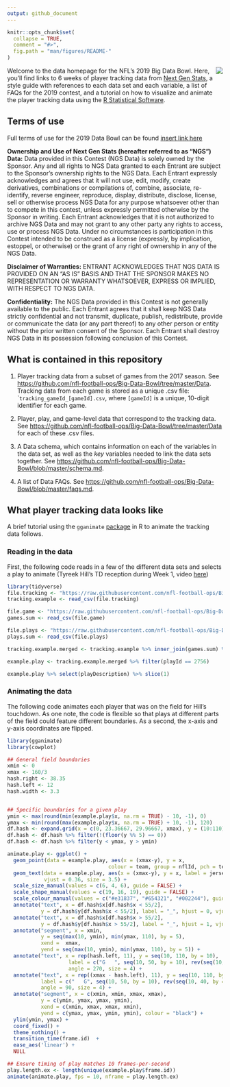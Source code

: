 ```yaml
---
output: github_document
---
```


<!-- README.md is generated from README.Rmd. Please edit that file -->

```r
knitr::opts_chunk$set(
  collapse = TRUE,
  comment = "#>",
  fig.path = "man/figures/README-"
)
```

<img src="Extras/bdb.png" align="right" />

Welcome to the data homepage for the NFL's 2019 Big Data Bowl. Here, you'll find links to 6 weeks of player tracking data from [Next Gen Stats](https://nextgenstats.nfl.com/), a style guide with references to each data set and each variable, a list of FAQs for the 2019 contest, and a tutorial on how to visualize and animate the player tracking data using the [R Statistical Software](https://cran.r-project.org/). 

## Terms of use

Full terms of use for the 2019 Data Bowl can be found [insert link here]()

**Ownership and Use of Next Gen Stats (hereafter referred to as “NGS”) Data:** Data provided in this Contest (NGS Data) is solely owned by the Sponsor. Any and all rights to NGS Data granted to each Entrant are subject to the Sponsor’s ownership rights to the NGS Data. Each Entrant expressly acknowledges and agrees that it will not use, edit, modify, create derivatives, combinations or compilations of, combine, associate, re-identify, reverse engineer, reproduce, display, distribute, disclose, license, sell or otherwise process NGS Data for any purpose whatsoever other than to compete in this contest, unless expressly permitted otherwise by the Sponsor in writing. Each Entrant acknowledges that it is not authorized to archive NGS Data and may not grant to any other party any rights to access, use or process NGS Data. Under no circumstances is participation in this Contest intended to be construed as a license (expressly, by implication, estoppel, or otherwise) or the grant of any right of ownership in any of the NGS Data.

**Disclaimer of Warranties:** ENTRANT ACKNOWLEDGES THAT NGS DATA IS PROVIDED ON AN “AS IS” BASIS AND THAT THE SPONSOR MAKES NO REPRESENTATION OR WARRANTY WHATSOEVER, EXPRESS OR IMPLIED, WITH RESPECT TO NGS DATA.

**Confidentiality:** The NGS Data provided in this Contest is not generally available to the public. Each Entrant agrees that it shall keep NGS Data strictly confidential and not transmit, duplicate, publish, redistribute, provide or communicate the data (or any part thereof) to any other person or entity without the prior written consent of the Sponsor. Each Entrant shall destroy NGS Data in its possession following conclusion of this Contest.



## What is contained in this repository

1. Player tracking data from a subset of games from the 2017 season. See [https://github.com/nfl-football-ops/Big-Data-Bowl/tree/master/Data](https://github.com/nfl-football-ops/Big-Data-Bowl/tree/master/Data). Tracking data from each game is stored as a unique .csv file: ``tracking_gameId_[gameId].csv`, where `[gameId]` is a unique, 10-digit identifier for each game. 

2. Player, play, and game-level data that correspond to the tracking data. See [https://github.com/nfl-football-ops/Big-Data-Bowl/tree/master/Data](https://github.com/nfl-football-ops/Big-Data-Bowl/tree/master/Data) for each of these .csv files.

3. A Data schema, which contains information on each of the variables in the data set, as well as the *key* variables needed to link the data sets together. See [https://github.com/nfl-football-ops/Big-Data-Bowl/blob/master/schema.md](https://github.com/nfl-football-ops/Big-Data-Bowl/blob/master/schema.md).

4. A list of Data FAQs. See [https://github.com/nfl-football-ops/Big-Data-Bowl/blob/master/faqs.md](https://github.com/nfl-football-ops/Big-Data-Bowl/blob/master/faqs.md).

## What player tracking data looks like

A brief tutorial using the `gganimate` [package](https://github.com/thomasp85/gganimate) in R to animate the tracking data follows.

### Reading in the data

First, the following code reads in a few of the different data sets and selects a play to animate (Tyreek Hill's TD reception during Week 1, video [here](https://www.youtube.com/watch?v=QJaC5jHOwDY))

```r
library(tidyverse)
file.tracking <- "https://raw.githubusercontent.com/nfl-football-ops/Big-Data-Bowl/master/Data/tracking_gameId_2017090700.csv?token=ArYlP9Tyz03227j1NLLnn2EgDnG0hvjzks5cF8pqwA%3D%3D"
tracking.example <- read_csv(file.tracking)

file.game <- "https://raw.githubusercontent.com/nfl-football-ops/Big-Data-Bowl/master/Data/games.csv?token=ArYlP2oUOGMLxhNkDnXeeW2Caqfca8FLks5cF8yZwA%3D%3D"
games.sum <- read_csv(file.game) 

file.plays <- "https://raw.githubusercontent.com/nfl-football-ops/Big-Data-Bowl/master/Data/plays.csv?token=ArYlP29GJb2R7m9wDe8lEDaXxH_Y9jN3ks5cF8ypwA%3D%3D"
plays.sum <- read_csv(file.plays) 

tracking.example.merged <- tracking.example %>% inner_join(games.sum) %>% inner_join(plays.sum) 

example.play <- tracking.example.merged %>% filter(playId == 2756)

example.play %>% select(playDescription) %>% slice(1)
```

### Animating the data

The following code animates each player that was on the field for Hill's touchdown. As one note, the code is flexible so that plays at different parts of the field could feature different boundaries. As a second, the x-axis and y-axis coordinates are flipped. 

```r
library(gganimate)
library(cowplot)

## General field boundaries
xmin <- 0
xmax <- 160/3
hash.right <- 38.35
hash.left <- 12
hash.width <- 3.3


## Specific boundaries for a given play
ymin <- max(round(min(example.play$x, na.rm = TRUE) - 10, -1), 0)
ymax <- min(round(max(example.play$x, na.rm = TRUE) + 10, -1), 120)
df.hash <- expand.grid(x = c(0, 23.36667, 29.96667, xmax), y = (10:110))
df.hash <- df.hash %>% filter(!(floor(y %% 5) == 0))
df.hash <- df.hash %>% filter(y < ymax, y > ymin)

animate.play <- ggplot() +
  geom_point(data = example.play, aes(x = (xmax-y), y = x, 
                                 colour = team, group = nflId, pch = team, size = team)) + 
  geom_text(data = example.play, aes(x = (xmax-y), y = x, label = jerseyNumber), colour = "white", 
            vjust = 0.36, size = 3.5) + 
  scale_size_manual(values = c(6, 4, 6), guide = FALSE) + 
  scale_shape_manual(values = c(19, 16, 19), guide = FALSE) +
  scale_colour_manual(values = c("#e31837", "#654321", "#002244"), guide = FALSE) + 
  annotate("text", x = df.hash$x[df.hash$x < 55/2], 
           y = df.hash$y[df.hash$x < 55/2], label = "_", hjust = 0, vjust = -0.2) + 
  annotate("text", x = df.hash$x[df.hash$x > 55/2], 
           y = df.hash$y[df.hash$x > 55/2], label = "_", hjust = 1, vjust = -0.2) + 
  annotate("segment", x = xmin, 
           y = seq(max(10, ymin), min(ymax, 110), by = 5), 
           xend =  xmax, 
           yend = seq(max(10, ymin), min(ymax, 110), by = 5)) + 
  annotate("text", x = rep(hash.left, 11), y = seq(10, 110, by = 10), 
                    label = c("G   ", seq(10, 50, by = 10), rev(seq(10, 40, by = 10)), "   G"), 
                    angle = 270, size = 4) + 
  annotate("text", x = rep((xmax - hash.left), 11), y = seq(10, 110, by = 10), 
           label = c("   G", seq(10, 50, by = 10), rev(seq(10, 40, by = 10)), "G   "), 
           angle = 90, size = 4) + 
  annotate("segment", x = c(xmin, xmin, xmax, xmax), 
           y = c(ymin, ymax, ymax, ymin), 
           xend = c(xmin, xmax, xmax, xmin), 
           yend = c(ymax, ymax, ymin, ymin), colour = "black") + 
  ylim(ymin, ymax) + 
  coord_fixed() +  
  theme_nothing() + 
  transition_time(frame.id)  +
  ease_aes('linear') + 
  NULL

## Ensure timing of play matches 10 frames-per-second
play.length.ex <- length(unique(example.play$frame.id))
animate(animate.play, fps = 10, nframe = play.length.ex)
```
